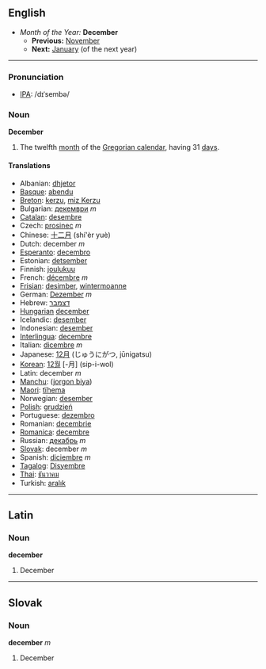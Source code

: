 ==English==
*''Month of the Year:'' '''December'''
**'''Previous:''' [[November]]
**'''Next:''' [[January]] (of the next year)
----

===Pronunciation===
*[[w:IPA|IPA]]: /dɪˈsembə/

===Noun===
'''December'''

#The twelfth [[month]] of the [[Gregorian calendar]], having 31 [[day]]s.

====Translations====
*Albanian: [[dhjetor]]
*[[Basque]]: [[abendu]]
*[[Breton]]: [[kerzu]], [[miz Kerzu]]
*Bulgarian: [[декември]] ''m''
*[[Catalan]]: [[desembre]]
*Czech: [[prosinec]] ''m''
*Chinese: [[十二月]] (shí'èr yuè)
*Dutch: december ''m''
*[[Esperanto]]: [[decembro]]
*Estonian: [[detsember]]
*Finnish: [[joulukuu]]
*French: [[décembre]] ''m''
*[[Frisian]]: [[desimber]], [[wintermoanne]]
*German: [[Dezember]] ''m''
*Hebrew: [[דצמבר]]
*[[Hungarian]] [[december]]
*Icelandic: [[desember]]
*Indonesian: [[desember]]
*[[Interlingua]]: [[decembre]]
*Italian: [[dicembre]] ''m''
*Japanese: [[12月]] (じゅうにがつ, jūnigatsu)
*[[Korean]]: [[12월]] [-月] (sip-i-wol)
*Latin: december ''m''
*[[Manchu]]: ([[jorgon biya]])
*[[Maori]]: [[tïhema]]
*Norwegian: [[desember]]
*[[Polish]]: [[grudzień]]
*Portuguese: [[dezembro]]
*Romanian: [[decembrie]]
*[[Romanica]]: [[decembre]]
*Russian: [[декабрь]] ''m''
*[[Slovak]]: december ''m''
*Spanish: [[diciembre]] ''m''
*[[Tagalog]]: [[Disyembre]]
*[[Thai]]: [[ธันวาคม]]
*Turkish: [[aralık]]

----

==Latin==
===Noun===
'''december'''

#December

----
==Slovak==
===Noun===
'''december''' ''m''

#December